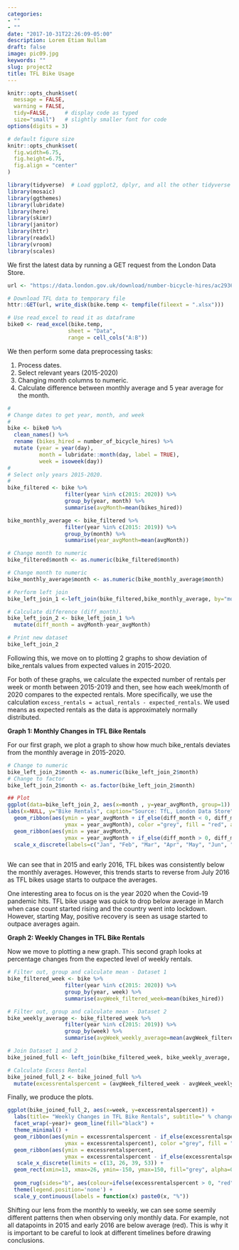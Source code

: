 ```yaml
---
categories:
- ""
- ""
date: "2017-10-31T22:26:09-05:00"
description: Lorem Etiam Nullam
draft: false
image: pic09.jpg
keywords: ""
slug: project2
title: TFL Bike Usage
---
```



```r
knitr::opts_chunk$set(
  message = FALSE, 
  warning = FALSE, 
  tidy=FALSE,     # display code as typed
  size="small")   # slightly smaller font for code
options(digits = 3)

# default figure size
knitr::opts_chunk$set(
  fig.width=6.75, 
  fig.height=6.75,
  fig.align = "center"
)
```


```r
library(tidyverse)  # Load ggplot2, dplyr, and all the other tidyverse packages
library(mosaic)
library(ggthemes)
library(lubridate)
library(here)
library(skimr)
library(janitor)
library(httr)
library(readxl)
library(vroom)
library(scales)
```

We first the latest data by running a GET request from the London Data Store.

```r
url <- "https://data.london.gov.uk/download/number-bicycle-hires/ac29363e-e0cb-47cc-a97a-e216d900a6b0/tfl-daily-cycle-hires.xlsx"

# Download TFL data to temporary file
httr::GET(url, write_disk(bike.temp <- tempfile(fileext = ".xlsx")))

# Use read_excel to read it as dataframe
bike0 <- read_excel(bike.temp,
                   sheet = "Data",
                   range = cell_cols("A:B"))
```
We then perform some data preprocessing tasks:

1. Process dates.
2. Select relevant years (2015-2020)
3. Changing month columns to numeric.
4. Calculate difference between monthly average and 5 year average for the month.

```r
#
# Change dates to get year, month, and week
#
bike <- bike0 %>% 
  clean_names() %>% 
  rename (bikes_hired = number_of_bicycle_hires) %>% 
  mutate (year = year(day),
          month = lubridate::month(day, label = TRUE),
          week = isoweek(day))
#
# Select only years 2015-2020.
#
bike_filtered <- bike %>%
                  filter(year %in% c(2015: 2020)) %>%
                  group_by(year, month) %>%
                  summarise(avgMonth=mean(bikes_hired))

bike_monthly_average <- bike_filtered %>%
                  filter(year %in% c(2015: 2019)) %>%
                  group_by(month) %>%
                  summarise(year_avgMonth=mean(avgMonth))

# Change month to numeric
bike_filtered$month <- as.numeric(bike_filtered$month)

# Change month to numeric
bike_monthly_average$month <- as.numeric(bike_monthly_average$month)

# Perform left join
bike_left_join_1 <-left_join(bike_filtered,bike_monthly_average, by="month")

# Calculate difference (diff_month).
bike_left_join_2 <- bike_left_join_1 %>%
  mutate(diff_month = avgMonth-year_avgMonth)

# Print new dataset
bike_left_join_2
```

Following this, we move on to plotting 2 graphs to show deviation of bike_rentals values from expected values in 2015-2020.

For both of these graphs, we calculate the expected number of rentals per week or month between 2015-2019 and then, see how each week/month of 2020 compares to the expected rentals. More specifically, we use the calculation `excess_rentals = actual_rentals - expected_rentals`.  We used means as expected rentals as the data is approximately normally distributed. 

**Graph 1: Monthly Changes in TFL Bike Rentals**

For our first graph, we plot a graph to show how much bike_rentals deviates from the monthly average in 2015-2020.

```r

# Change to numeric
bike_left_join_2$month <- as.numeric(bike_left_join_2$month)
# Change to factor
bike_left_join_2$month <- as.factor(bike_left_join_2$month)

## Plot
ggplot(data=bike_left_join_2, aes(x=month , y=year_avgMonth, group=1)) + facet_wrap(~year) + 
labs(x=NULL, y="Bike Rentals", caption="Source: TfL, London Data Store", title="Monthly changes in TfL bike rentals", subtitle= "Change from monthly average shown in blue \nand calculated between 2015-2019") + theme_minimal(base_family="Arial") + theme (plot.title = element_text(size=10), plot.subtitle = element_text(size=9))+
  geom_ribbon(aes(ymin = year_avgMonth + if_else(diff_month < 0, diff_month, 0),
                  ymax = year_avgMonth), color ="grey", fill = "red", alpha = 0.3) +
  geom_ribbon(aes(ymin = year_avgMonth,
                  ymax = year_avgMonth + if_else(diff_month > 0, diff_month, 0)),color ="grey", fill = "green", alpha = 0.3)+ theme(aspect.ratio=0.5) + theme(axis.text.x= element_text(size=5)) +
  scale_x_discrete(labels=c("Jan", "Feb", "Mar", "Apr", "May", "Jun", "Jul", "Aug", "Sep", "Oct", "Nov", "Dec"))+ geom_line(color="blue")
  
```

We can see that in 2015 and early 2016, TFL bikes was consistently below the monthly averages. However, this trends starts to reverse from July 2016 as TFL bikes usage starts to outpace the averages.

One interesting area to focus on is the year 2020 when the Covid-19 pandemic hits. TFL bike usage was quick to drop below average in March when case count started rising and the country went into lockdown. However, starting May, positive recovery is seen as usage started to outpace averages again. 

**Graph 2: Weekly Changes in TFL Bike Rentals**

Now we move to plotting a new graph. This second graph looks at percentage changes from the expected level of weekly rentals.


```r

# Filter out, group and calculate mean - Dataset 1
bike_filtered_week <- bike %>%
                  filter(year %in% c(2015: 2020)) %>%
                  group_by(year, week) %>%
                  summarise(avgWeek_filtered_week=mean(bikes_hired))

# Filter out, group and calculate mean - Dataset 2
bike_weekly_average <- bike_filtered_week %>%
                  filter(year %in% c(2015: 2019)) %>%
                  group_by(week) %>%
                  summarise(avgWeek_weekly_average=mean(avgWeek_filtered_week)) 

# Join Dataset 1 and 2
bike_joined_full <- left_join(bike_filtered_week, bike_weekly_average, by = "week")

# Calculate Excess Rental 
bike_joined_full_2 <- bike_joined_full %>%
  mutate(excessrentalspercent = (avgWeek_filtered_week - avgWeek_weekly_average)*100/avgWeek_weekly_average) 

```
 
 Finally, we produce the plots.
```r
ggplot(bike_joined_full_2, aes(x=week, y=excessrentalspercent)) + 
  labs(title= "Weekly Changes in TFL Bike Rentals", subtitle=" % changes from weekly averages calculated between 2015-2019", x="week", y=NULL, caption="Source: TfL, London Data Store") +
  facet_wrap(~year)+ geom_line(fill="black") +
  theme_minimal() +
  geom_ribbon(aes(ymin = excessrentalspercent - if_else(excessrentalspercent < 0, excessrentalspercent, 0),
                  ymax = excessrentalspercent), color ="grey", fill = "red", alpha = 0.3) +
  geom_ribbon(aes(ymin = excessrentalspercent,
                  ymax = excessrentalspercent - if_else(excessrentalspercent > 0, excessrentalspercent, 0)),color ="grey", fill = "green", alpha = 0.3) + 
   scale_x_discrete(limits = c(13, 26, 39, 53)) +
  geom_rect(xmin=13, xmax=26, ymin=-150, ymax=150, fill="grey", alpha=0.01) +geom_rect(xmin=39, xmax=52,ymin=-150, ymax=150,
                                                                                          fill="grey", alpha=0.01) +
  geom_rug(sides="b", aes(colour=ifelse(excessrentalspercent > 0, "red", "green")), alpha=0.2) +
  theme(legend.position='none') +
  scale_y_continuous(labels = function(x) paste0(x, "%"))
```

Shifting our lens from the monthly to weekly, we can see some seemily different patterns then when observing only monthly data. For example, not all datapoints in 2015 and early 2016 are below average (red). This is why it is important to be careful to look at different timelines before drawing conclusions.